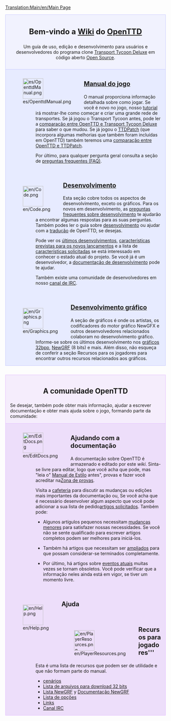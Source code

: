 [[Translation:Main/en/Main Page]]
<div style="background-color: #f1f2fe; border: 1px solid #c7c8fe; margin: 0; padding: 1em 1em 1em 1em; text-align:center">
<div style="font-size:1.7em; font-weight:bold">Bem-vindo a [http://pt.wikipedia.org/wiki/Wiki Wiki] do <span class="plainlinks">[http://www.openttd.org/ OpenTTD]</span> </div>
Um guía de uso, edição e desenvolvimento para usuários e desenvolvedores do programa clone [[Main/pt/Transport Tycoon Deluxe|Transport Tycoon Deluxe]] em código aberto [http://www.opensource.org/ Open Source].
</div>

<div style="background-color: #E7EBFF; border: 1px solid #c7c8fe; border-top:none; padding: 1em 1em 0em 1em; margin-bottom:2em">
<div style="float:left">[[File:es/OpenttdManual.png|64px]]</div>
<div style="margin-left:80px; margin-bottom:4em">
<div style="font-size:1.4em; font-weight:bold">[[Main/pt/OpenTTD|Manual do jogo]]</div>
O manual proporciona informação detalhada sobre como jogar. Se você é novo no jogo, nosso [[Main/pt/Tutorial|tutorial]] irá mostrar-lhe como começar e criar uma grande rede de transportes.
Se já jogou o Transport Tycoon antes, pode ler a [[Main/pt/Diferenças a respeito de TTD|comparação entre OpenTTD e Transport Tycoon Deluxe]] para saber o que mudou. Se já jogou o [[Main/pt/TTDPatch|TTDPatch]] (que incorpora algumas melhorias que também foram incluídas em OpenTTD) também teremos uma [[Main/pt/Comparação  entre as características de OpenTTD e de TTDPatch|comparação entre OpenTTD e TTDPatch]].

Por último, para qualquer pergunta geral consulta a seção de [[Main/pt/Preguntas frequentes|preguntas frequentes (FAQ)]].
</div>

<div style="float:left">[[File:en/Code.png|64px]]</div>
<div style="margin-left:80px; margin-bottom:4em">
<div style="font-size:1.4em; font-weight:bold">[[Main/pt/Desenvolvimento|Desenvolvimento]]</div>
Esta seção cobre todos os aspectos de desenvolvimento, exceto os gráficos. Para os novos em desenvolvimento, as [[Main/pt/Preguntas frequentes sobre desenvolvimento|preguntas frequentes sobre desenvolvimento]] te ajudarão a encontrar algumas respostas para as suas perguntas. Também podes ler o guia sobre [[Main/pt/Desenvolvimento|desenvolvimento]] ou  ajudar com a [[Main/pt/Internacionalização|tradução]] de OpenTTD, se desejas. 

Pode ver os [[Main/pt/Desenvolvimentos recentes e atuais|últimos desenvolvimentos]], [[Main/pt/Desenvolvimentos futuros|características previstas para os novos lançamentos]] e a lista de [[Main/pt/Características solicitadas|características solicitadas]] se está interessado em conhecer o estado atual do projeto. Se você já é um desenvolvedor, a [[Main/pt/Documentação de desenvolvimento|documentação de desenvolvimento]] pode te ajudar.

Também existe uma comunidade de desenvolvedores em nosso [[Main/pt/Canal IRC|canal de IRC]].
</div>

<div style="float:left">[[File:en/Graphics.png|64px]]</div>
<div style="margin-left:80px; margin-bottom:1em; min-height:64px">
<div style="font-size:1.4em; font-weight:bold">[[Main/es/Desenvolvimento gráfico|Desenvolvimento gráfico]]</div>
A seção de gráficos é onde os artistas, os codificadores do motor gráfico NewGFX e outros desenvolvedores relacionados colaboram no desenvolvimento gráfico. Informe-se sobre os últimos desenvolvimento nos [[Main/pt/Desenvolvimento de gráficos de 32 bits|gráficos 32bpp]], [[Main/pt/NewGRF|NewGRF]] (8 bits) e mais. Além disso, não esqueça de conferir a seção Recursos para os jogadores para encontrar outros recursos relacionados aos gráficos.
</div>

</div>

<div style="background-color: #F5EDFC; border: 1px solid #E1BBFF; margin: 0; padding: 1em 1em 0em 1em;">
<div style="font-size:1.6em; font-weight:bold; text-align:center">A comunidade OpenTTD</div>
Se desejar, também pode obter mais informação, ajudar a escrever documentação e obter mais ajuda sobre o jogo, formando parte da comunidade:
</div>

<div style="background-color: #EDDEFA; border: 1px solid #E1BBFF; border-top:none; padding: 1em 1em 0em 1em;">

<div style="float:left">[[File:en/EditDocs.png|64px]]</div>
<div style="margin-left:80px; margin-bottom:4em">
<div style="font-size:1.4em; font-weight:bold">Ajudando com a documentação</div>
A documentação sobre OpenTTD é armazenado e editado por este <em>wiki</em>. Sinta-se livre para editar, logo que você acha que pode, mas "leia o" [[Main/pt/Manual de Estilo|Manual de Estilo]] antes", provas e fazer você acreditar na[[Main/pt/Zona de provas|Zona de provas]].  

Visita a [[Main/pt/Cafeteria|cafeteria]] para discutir as mudanças ou edições mais importantes da documentação ou, Se você acha que é necessário desenvolver algum aspecto que você pode adicionar a sua lista de pedido[[Main/pt/Artígos solicitados|artígos solicitados]]. Também pode:

*Algunos artígulos pequenos necessitam [[Category/pt/Para fazer|mudanças menores]] para satisfazer nossas necessidades. Se você não se sente qualificado para escrever artigos completos podem ser melhores para iniciá-los.

*Também há artigos que necessitam ser [[Category/pt/Artígos que necessitam ampliar-se|ampliados]] para que possam considerar-se terminados completamente. 

*Por último, há artigos sobre [[Category/pt/Eventos atuais|eventos atuais]] muitas vezes se tornam obsoletos. Você pode verificar que a informação neles ainda está em vigor, se tiver um momento livre.
</div>

<div style="float:left">[[File:en/Help.png|64px]]</div>
<div style="margin-left:80px; margin-bottom:4em">
<div style="font-size:1.4em; font-weight:bold">Ajuda</div>
</div>

<div style="float:left">[[File:en/PlayerResources.png|64px]]</div>
<div style="margin-left:80px; margin-bottom:1em">
<div style="font-size:1.4em; font-weight:bold">Recursos para jogadores'''</div>
Esta é uma lista de recursos que podem ser de utilidade e que não formam parte do manual.
*[[Main/pt/Lista de cenários|cenários]]
*[[Main/pt/Lista de arquivos para download de 32 bits|Lista de arquivos para download 32 bits]]
*[[Main/pt/Lista NewGRF|Lista NewGRF]] y [[Main/pt/Documentação NewGRF|Documentação NewGRF]]
*[[Main/pt/Opções avançadas|Lista de opções]]
*[[Main/pt/Links|Links]]
*[[Main/pt/Canal IRC|Canal IRC]]
</div>
</div>